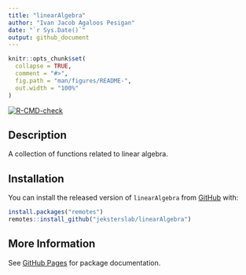```yaml
---
title: "linearAlgebra"
author: "Ivan Jacob Agaloos Pesigan"
date: "`r Sys.Date()`"
output: github_document
---
```


<!-- README.md is generated from README.Rmd. Please edit that file -->

```r
knitr::opts_chunk$set(
  collapse = TRUE,
  comment = "#>",
  fig.path = "man/figures/README-",
  out.width = "100%"
)
```

<!-- badges: start -->
[![R-CMD-check](https://github.com/jeksterslab/linearAlgebra/workflows/R-CMD-check/badge.svg)](https://github.com/jeksterslab/linearAlgebra/actions)
<!-- badges: end -->

## Description

A collection of functions related to linear algebra.

## Installation

You can install the released version of `linearAlgebra` from [GitHub](https://github.com/jeksterslab/linearAlgebra) with:

```r
install.packages("remotes")
remotes::install_github("jeksterslab/linearAlgebra")
```

## More Information

See [GitHub Pages](https://jeksterslab.github.io/linearAlgebra/index.html)
for package documentation.
